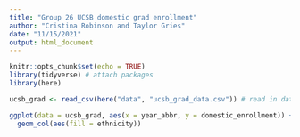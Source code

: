```yaml
---
title: "Group 26 UCSB domestic grad enrollment"
author: "Cristina Robinson and Taylor Gries"
date: "11/15/2021"
output: html_document
---
```


```r
knitr::opts_chunk$set(echo = TRUE)
library(tidyverse) # attach packages
library(here)
```

```r
ucsb_grad <- read_csv(here("data", "ucsb_grad_data.csv")) # read in data
```

```r
ggplot(data = ucsb_grad, aes(x = year_abbr, y = domestic_enrollment)) +
  geom_col(aes(fill = ethnicity))
```

